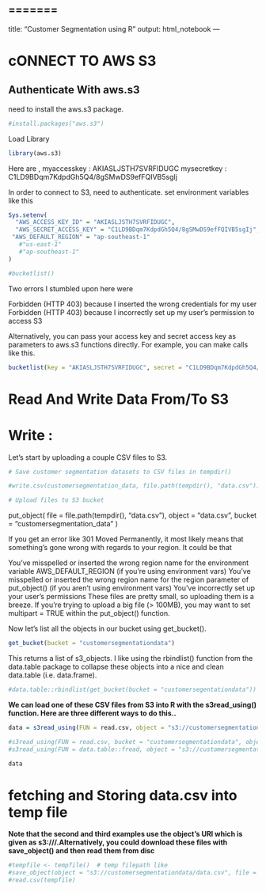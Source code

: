 
=======
---
title: "Customer Segmentation using R"
output: html_notebook
---

# cONNECT TO AWS S3

## Authenticate With aws.s3
need to install the aws.s3 package.
```{r}
#install.packages("aws.s3")
```

Load Library
```{r}
library(aws.s3)
```

Here are  ,
myaccesskey : AKIASLJSTH7SVRFIDUGC
mysecretkey : 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


In order to connect to S3, need to authenticate.
set environment variables like this
```{r}
Sys.setenv(
  "AWS_ACCESS_KEY_ID" = "AKIASLJSTH7SVRFIDUGC",
  "AWS_SECRET_ACCESS_KEY" = "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",
 "AWS_DEFAULT_REGION" = "ap-southeast-1"
   #"us-east-1"
   #"ap-southeast-1"
)

```

```{r}
#bucketlist()
```

Two errors I stumbled upon here were

Forbidden (HTTP 403) because I inserted the wrong credentials for my user
Forbidden (HTTP 403) because I incorrectly set up my user’s permission to access S3

Alternatively, you can pass your access key and secret access key as parameters to aws.s3 functions directly. For example, you can make calls like this.

```{r}
bucketlist(key = "AKIASLJSTH7SVRFIDUGC", secret = "C1LD9BDqm7KdpdGh5Q4/8gSMwDS9efFQIVB5sgIj")
```

# Read And Write Data From/To S3

# Write :

Let’s start by uploading a couple CSV files to S3.

```{r}
# Save customer segmentation datasets to CSV files in tempdir()

#write.csv(customersegmentation_data, file.path(tempdir(), "data.csv"))
```

```{r}
# Upload files to S3 bucket
```

put_object(
  file = file.path(tempdir(), "data.csv"), 
  object = "data.csv", 
  bucket = "customersegmentation_data"
)

If you get an error like 301 Moved Permanently, it most likely means that something’s gone wrong with regards to your region. It could be that

You’ve misspelled or inserted the wrong region name for the environment variable AWS_DEFAULT_REGION (if you’re using environment vars)
You’ve misspelled or inserted the wrong region name for the region parameter of put_object() (if you aren’t using environment vars)
You’ve incorrectly set up your user’s permissions
These files are pretty small, so uploading them is a breeze. If you’re trying to upload a big file (> 100MB), you may want to set multipart = TRUE within the put_object() function.

Now let’s list all the objects in our bucket using get_bucket().

```{r}
get_bucket(bucket = "customersegmentationdata")
```

This returns a list of s3_objects. I like using the rbindlist() function from the data.table package to collapse these objects into a nice and clean data.table (i.e. data.frame).

```{r}
#data.table::rbindlist(get_bucket(bucket = "customersegentationdata"))
```

**We can load one of these CSV files from S3 into R with the s3read_using() function. Here are three different ways to do this..**


```{r}
data = s3read_using(FUN = read.csv, object = "s3://customersegmentationdata/data.csv") # use the s3 URI

#s3read_using(FUN = read.csv, bucket = "customersegmentationdata", object = "data.csv")    # bucket and object specified separately
#s3read_using(FUN = data.table::fread, object = "s3://customersegmentationdata/data.csv")  # use data.table's fread() function for fast CSV reading

```

```{r}
data
```

# fetching and Storing data.csv into temp file 
**Note that the second and third examples use the object’s URI which is given as s3://<bucket-name>/<key>.Alternatively, you could download these files with save_object() and then read them from disc**

```{r}
#tempfile <- tempfile()  # temp filepath like 
#save_object(object = "s3://customersegmentationdata/data.csv", file = tempfile)
#read.csv(tempfile)

```
